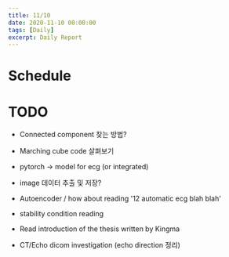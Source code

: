 ```yaml
---
title: 11/10
date: 2020-11-10 00:00:00
tags: [Daily]
excerpt: Daily Report
---
```


# Schedule

# TODO

* Connected component 찾는 방법?

* Marching cube code 살펴보기

* pytorch -> model for ecg (or integrated)

* image 데이터 추출 및 저장?

* Autoencoder / how about reading '12 automatic ecg blah blah'

* stability condition reading

* Read introduction of the thesis written by Kingma

* CT/Echo dicom investigation (echo direction 정리)
